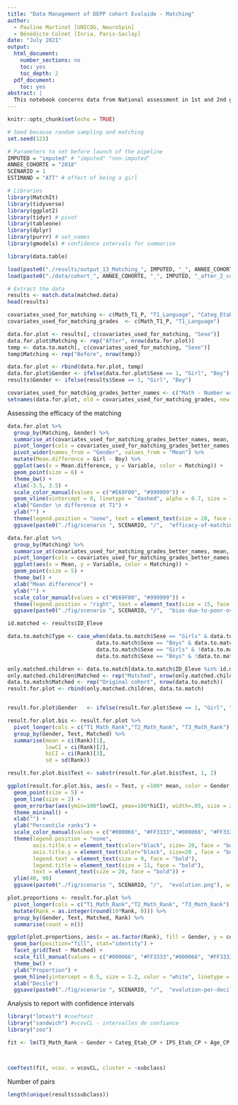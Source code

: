 ```yaml
---
title: "Data Management of DEPP cohort Evalaide - Matching"
author:
  - Pauline Martinot [UNICOG, NeuroSpin]
  - Bénédicte Colnet [Inria, Paris-Saclay]
date: "July 2021"
output:
  html_document:
    number_sections: no
    toc: yes
    toc_depth: 2
  pdf_document:
    toc: yes
abstract: | 
  This notebook concerns data from National assessment in 1st and 2nd grade in France : Matching. Reads the output of `13_Matching_script.R`.
---
```


```r
knitr::opts_chunk$set(echo = TRUE)

# Seed because random sampling and matching
set.seed(123)

# Parameters to set before launch of the pipeline
IMPUTED = "imputed" # "imputed" "non-imputed"
ANNEE_COHORTE = "2018" 
SCENARIO = 1
ESTIMAND = "ATT" # effect of being a girl

# Libraries
library(MatchIt)
library(tidyverse)
library(ggplot2)
library(tidyr) # pivot
library(tableone)
library(dplyr)
library(purrr) # set_names
library(gmodels) # confidence intervals for summarise

library(data.table)
```

```r
load(paste0("./results/output_13_Matching_", IMPUTED, "_", ANNEE_COHORTE, "_SCENARIO_", SCENARIO, "_", ESTIMAND, ".RData"))
load(paste0("./data/cohort_", ANNEE_COHORTE, "_", IMPUTED, "_after_2_composite_covariate.RData"))
```

```r
# Extract the data
results <- match.data(matched.data)
head(results)
```

```r
covariates_used_for_matching <- c(Math_T1_P, "T1_Language", "Categ_Etab_CP", "IPS_Etab_CP", "Age_CP", "ID_Classe_CP")
covariates_used_for_matching_grades  <- c(Math_T1_P, "T1_Language")

data.for.plot <- results[, c(covariates_used_for_matching, "Sexe")]
data.for.plot$Matching <- rep("After", nrow(data.for.plot))
temp <- data.to.match[, c(covariates_used_for_matching, "Sexe")]
temp$Matching <- rep("Before", nrow(temp))

data.for.plot <- rbind(data.for.plot, temp)
data.for.plot$Gender <- ifelse(data.for.plot$Sexe == 1, "Girl", "Boy")
results$Gender <- ifelse(results$Sexe == 1, "Girl", "Boy")

covariates_used_for_matching_grades_better_names <- c("Math - Number writing", "Math - Knowledge of Arabic numerals", "Math - Problem solving", "Math - Enumerating", "Math - Number comparison", "Math - Placing a number on a number line", "Lang - Language skills (mean)")
setnames(data.for.plot, old = covariates_used_for_matching_grades, new = covariates_used_for_matching_grades_better_names) 
```

Assessing the efficacy of the matching

```r
data.for.plot %>%
  group_by(Matching, Gender) %>%
  summarise_at(covariates_used_for_matching_grades_better_names, mean, na.rm = TRUE) %>%
  pivot_longer(cols = covariates_used_for_matching_grades_better_names, names_to = "Variable", values_to = "Mean") %>%
  pivot_wider(names_from = "Gender", values_from = "Mean") %>%
  mutate(Mean.difference = Girl - Boy) %>%
  ggplot(aes(x = Mean.difference, y = Variable, color = Matching)) +
  geom_point(size = 6) +
  theme_bw() +
  xlim(-3.5, 3.5) +
  scale_color_manual(values = c("#E69F00", "#999999")) +
  geom_vline(xintercept = 0, linetype = "dashed", alpha = 0.7, size = 1) +
  xlab("Gender \n difference at T1") +
  ylab("") +
  theme(legend.position = "none", text = element_text(size = 20, face = "bold"))
  ggsave(paste0("./fig/scenario ", SCENARIO, "/",  "efficacy-of-matching.png"), width = 10, height = 6)
```

```r
data.for.plot %>%
  group_by(Matching) %>%
  summarise_at(covariates_used_for_matching_grades_better_names, mean, na.rm = TRUE) %>%
  pivot_longer(cols = covariates_used_for_matching_grades_better_names, names_to = "Variable", values_to = "Mean") %>%
  ggplot(aes(x = Mean, y = Variable, color = Matching)) +
  geom_point(size = 5) +
  theme_bw() +
  xlab("Mean difference") +
  ylab("") +
  scale_color_manual(values = c("#E69F00", "#999999")) +
  theme(legend.position = "right", text = element_text(size = 15, face = "bold"))
  ggsave(paste0("./fig/scenario ", SCENARIO, "/",  "bias-due-to-poor-overlap.png"), width = 10, height = 6)
```



```r
id.matched <- results$ID_Eleve
```


```r
data.to.match$Type <- case_when(data.to.match$Sexe == "Girls" & data.to.match$ID_Eleve %in% id.matched ~ "Matched Girls",
                            data.to.match$Sexe == "Boys" & data.to.match$ID_Eleve %in% id.matched ~ "Matched Boys",
                            data.to.match$Sexe == "Girls" & !data.to.match$ID_Eleve %in% id.matched ~ "Unmatched Girls",
                            data.to.match$Sexe == "Boys" & !data.to.match$ID_Eleve %in% id.matched  ~ "Unmatched Boys")
```

```r
only.matched.children <- data.to.match[data.to.match$ID_Eleve %in% id.matched,]
only.matched.children$Matched <- rep("Matched", nrow(only.matched.children))
data.to.match$Matched <- rep("Original cohort", nrow(data.to.match))
result.for.plot <- rbind(only.matched.children, data.to.match)


result.for.plot$Gender   <- ifelse(result.for.plot$Sexe == 1, "Girl", "Boy")
```


```r
result.for.plot.bis <- result.for.plot %>%
  pivot_longer(cols = c("T1_Math_Rank","T2_Math_Rank", "T3_Math_Rank"), names_to = "Test", values_to = "Rank")  %>%
  group_by(Gender, Test, Matched) %>%
  summarise(mean = ci(Rank)[1], 
            lowCI = ci(Rank)[2],
            hiCI = ci(Rank)[3],
            sd = sd(Rank))

result.for.plot.bis$Test <- substr(result.for.plot.bis$Test, 1, 2)
```


```r
ggplot(result.for.plot.bis, aes(x = Test, y =100* mean, color = Gender, linetype = Matched, group = interaction(Matched,Gender))) +
  geom_point(size = 5) +
  geom_line(size = 2) +
  geom_errorbar(aes(ymin=100*lowCI, ymax=100*hiCI), width=.05, size = 2) +
  theme_minimal() +
  xlab("") +
  ylab("Percentile ranks") +
  scale_color_manual(values = c("#000066", "#FF3333","#000066", "#FF3333"), labels = c("Boys (matched)", "Girls")) +
  theme(legend.position = "none",
        axis.title.x = element_text(color="black", size= 20, face = "bold"),
        axis.title.y = element_text(color="black", size=20 , face = "bold"),
        legend.text = element_text(size = 9, face = "bold"),
        legend.title = element_text(size = 11, face = "bold"), 
        text = element_text(size = 20, face = "bold")) +
  ylim(40, 90)
  ggsave(paste0("./fig/scenario ", SCENARIO, "/",  "evolution.png"), width = 4, height = 5)
```


```r
plot.proportions <- result.for.plot %>%
  pivot_longer(cols = c("T1_Math_Rank","T2_Math_Rank", "T3_Math_Rank"), names_to = "Test", values_to = "Rank")  %>%
  mutate(Rank = as.integer(round(10*Rank, 0))) %>%
  group_by(Gender, Test, Matched, Rank) %>%
  summarise(count = n())
```


```r
ggplot(plot.proportions, aes(x = as.factor(Rank), fill = Gender, y = count)) +
  geom_bar(position="fill", stat="identity") +
  facet_grid(Test ~ Matched) +
  scale_fill_manual(values = c("#000066", "#FF3333","#000066", "#FF3333"), labels = c("Boys", "Girls")) +
  theme_bw() +
  ylab("Proportion") +
  geom_hline(yintercept = 0.5, size = 1.2, color = "white", linetype = "dashed") +
  xlab("Decile")
  ggsave(paste0("./fig/scenario ", SCENARIO, "/",  "evolution-per-decile.png"), width = 10, height = 6)
```

Analysis to report with confidence intervals

```r
library("lmtest") #coeftest  
library("sandwich") #vcovCL - intervalles de confiance
library("zoo")

fit <- lm(T3_Math_Rank ~ Gender + Categ_Etab_CP + IPS_Etab_CP + Age_CP + T1_Language + T1_Ecri_Nombre_P + T1_Lire_Nombre_P + T1_Resoud_Pb_P + T1_Denombrer_P + T1_Compa_Nombre_P + T1_Ligne_Num_P, data = results, weights = weights)



coeftest(fit, vcov. = vcovCL, cluster = ~subclass)
```

Number of pairs

```r
length(unique(results$subclass))
```

